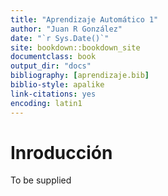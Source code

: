 ```yaml
--- 
title: "Aprendizaje Automático 1"
author: "Juan R González"
date: "`r Sys.Date()`"
site: bookdown::bookdown_site
documentclass: book
output_dir: "docs"
bibliography: [aprendizaje.bib]
biblio-style: apalike
link-citations: yes
encoding: latin1
---
```



# Inroducción

To be supplied
